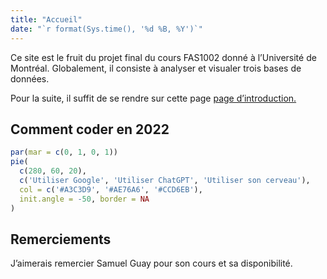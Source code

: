 ```yaml
---
title: "Accueil"
date: "`r format(Sys.time(), '%d %B, %Y')`"
---
```


Ce site est le fruit du projet final du cours FAS1002 donné à l'Université de Montréal. Globalement, il consiste à analyser et visualer trois bases de données.

Pour la suite, il suffit de se rendre sur cette page [page d'introduction.](intro.qmd)

## Comment coder en 2022

```r
par(mar = c(0, 1, 0, 1))
pie(
  c(280, 60, 20),
  c('Utiliser Google', 'Utiliser ChatGPT', 'Utiliser son cerveau'),
  col = c('#A3C3D9', '#AE76A6', '#CCD6EB'),
  init.angle = -50, border = NA
)
```

## Remerciements {.appendix}

J'aimerais remercier Samuel Guay pour son cours et sa disponibilité.
